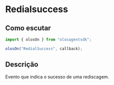 # Redialsuccess

## Como escutar

```js copy
import { olosOn } from "olosagentsdk";

olosOn("RedialSuccess", callback);
```

## Descrição

Evento que indica o sucesso de uma rediscagem.
